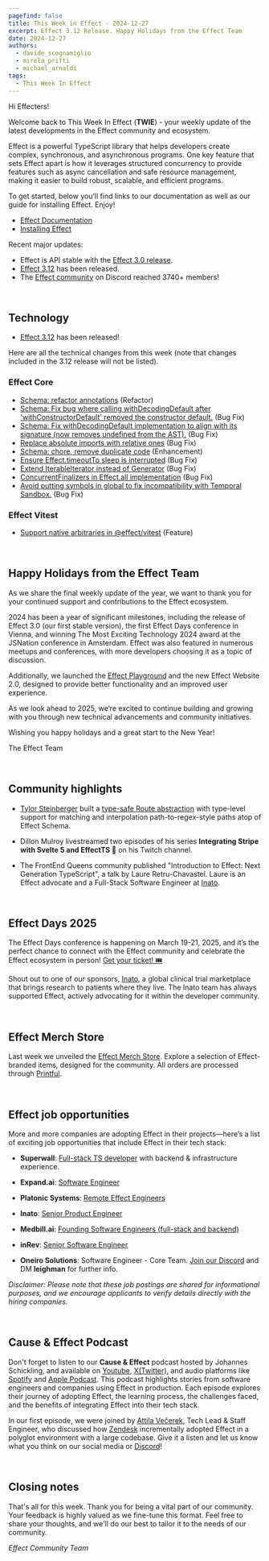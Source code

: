```yaml
---
pagefind: false
title: This Week in Effect - 2024-12-27
excerpt: Effect 3.12 Release. Happy Holidays from the Effect Team
date: 2024-12-27
authors:
  - davide_scognamiglio
  - mirela_prifti
  - michael_arnaldi
tags:
  - This Week In Effect
---
```



Hi Effecters!

Welcome back to This Week In Effect (**TWIE**) - your weekly update of the latest developments in the Effect community and ecosystem.

Effect is a powerful TypeScript library that helps developers create complex, synchronous, and asynchronous programs. One key feature that sets Effect apart is how it leverages structured concurrency to provide features such as async cancellation and safe resource management, making it easier to build robust, scalable, and efficient programs.

To get started, below you’ll find links to our documentation as well as our guide for installing Effect. Enjoy!

- [Effect Documentation](/docs/getting-started/introduction/)
- [Installing Effect](/docs/getting-started/installation/)

Recent major updates:

- Effect is API stable with the [Effect 3.0 release](https://effect.website/blog/effect-3.0).
- [Effect 3.12](https://effect.website/blog/releases/effect/312) has been released.
- The [Effect community](https://discord.gg/effect-ts) on Discord reached 3740+ members!

&nbsp;

## Technology

- [Effect 3.12](https://effect.website/blog/releases/effect/312) has been released!

  <Tweet id="1871149531594674656" />

Here are all the technical changes from this week (note that changes included in the 3.12 release will not be listed).

### Effect Core

- [Schema: refactor annotations](https://github.com/Effect-TS/effect/pull/4175) (Refactor)
- [Schema: Fix bug where calling withDecodingDefault after 'withConstructorDefault' removed the constructor default.](https://github.com/Effect-TS/effect/pull/4180) (Bug Fix)
- [Schema: Fix withDecodingDefault implementation to align with its signature (now removes undefined from the AST).](https://github.com/Effect-TS/effect/pull/4181) (Bug Fix)
- [Replace absolute imports with relative ones](https://github.com/Effect-TS/effect/pull/4182) (Bug Fix)
- [Schema: chore, remove duplicate code](https://github.com/Effect-TS/effect/pull/4183) (Enhancement)
- [Ensure Effect.timeoutTo sleep is interrupted](https://github.com/Effect-TS/effect/pull/4189) (Bug Fix)
- [Extend IterableIterator instead of Generator](https://github.com/Effect-TS/effect/pull/4190) (Bug Fix)
- [ConcurrentFinalizers in Effect.all implementation](https://github.com/Effect-TS/effect/pull/4194) (Bug Fix)
- [Avoid putting symbols in global to fix incompatibility with Temporal Sandbox.](https://github.com/Effect-TS/effect/pull/4196) (Bug Fix)

### Effect Vitest

- [Support native arbitraries in @effect/vitest](https://github.com/Effect-TS/effect/pull/4173) (Feature)

&nbsp;

## Happy Holidays from the Effect Team

As we share the final weekly update of the year, we want to thank you for your continued support and contributions to the Effect ecosystem.

2024 has been a year of significant milestones, including the release of Effect 3.0 (our first stable version), the first Effect Days conference in Vienna, and winning The Most Exciting Technology 2024 award at the JSNation conference in Amsterdam. Effect was also featured in numerous meetups and conferences, with more developers choosing it as a topic of discussion.

Additionally, we launched the [Effect Playground](https://effect.website/play) and the new Effect Website 2.0, designed to provide better functionality and an improved user experience.

As we look ahead to 2025, we’re excited to continue building and growing with you through new technical advancements and community initiatives.

Wishing you happy holidays and a great start to the New Year!

The Effect Team

&nbsp;

## Community highlights

- [Tylor Steinberger](https://github.com/TylorS) built a [type-safe Route abstraction](https://github.com/TylorS/typed-route) with type-level support for matching and interpolation path-to-regex-style paths atop of Effect Schema.

- Dillon Mulroy livestreamed two episodes of his series **Integrating Stripe with Svelte 5 and EffectTS 🚀** on his Twitch channel.

  <TwitchPlayerNonInteractive video="2336322670" />

- The FrontEnd Queens community published "Introduction to Effect: Next Generation TypeScript", a talk by Laure Retru-Chavastel. Laure is an Effect advocate and a Full-Stack Software Engineer at [Inato](https://inato.com/).

  <YouTube
    id="https://youtu.be/bfQaG1fL-F0"
    title="Introduction to Effect: Next Generation TypeScript"
  />

&nbsp;

## Effect Days 2025

The Effect Days conference is happening on March 19-21, 2025, and it’s the perfect chance to connect with the Effect community and celebrate the Effect ecosystem in person! [Get your ticket! 🎟️](https://effect.website/events/effect-days)

Shout out to one of our sponsors, [Inato](https://inato.com/), a global clinical trial marketplace that brings research to patients where they live. The Inato team has always supported Effect, actively advocating for it within the developer community.

&nbsp;

## Effect Merch Store

Last week we unveiled the [Effect Merch Store](https://effect.website/merch). Explore a selection of Effect-branded items, designed for the community. All orders are processed through [Printful](https://www.printful.com/).

<Tweet id="1868605126862385238" />

&nbsp;

## Effect job opportunities

More and more companies are adopting Effect in their projects—here’s a list of exciting job opportunities that include Effect in their tech stack:

- **Superwall**: [Full-stack TS developer](https://twitter.com/jakemor/status/1854248980454228411) with backend & infrastructure experience.

- **Expand.ai**: [Software Engineer](https://twitter.com/getexpandai/status/1858674403430854823)

- **Platonic Systems**: [Remote Effect Engineers](https://twitter.com/platonicsystems/status/1861470819861311945)

- **Inato**: [Senior Product Engineer](https://jobs.lever.co/inato/2bbbe759-d4ce-4cc4-8267-8bc998189469)

- **Medbill.ai**: [Founding Software Engineers (full-stack and backend)](https://www.linkedin.com/posts/codingtom_medbill-ai-activity-7260092522708762624-N7TH)

- **inRev**: [Senior Software Engineer](https://jobs.gusto.com/postings/inrev-llc-senior-full-stack-engineer-332c0453-fd2d-457f-b30c-f5a0e999cbc5)

- **Oneiro Solutions**: Software Engineer - Core Team. [Join our Discord](https://discord.com/channels/795981131316985866/796153351372275743) and DM **leighman** for further info.

_Disclaimer: Please note that these job postings are shared for informational purposes, and we encourage applicants to verify details directly with the hiring companies._

&nbsp;

## Cause & Effect Podcast

Don't forget to listen to our **Cause & Effect** podcast hosted by Johannes Schickling, and available on [Youtube](https://www.youtube.com/@effect-ts), [X(Twitter)](https://x.com/EffectTS_/status/1861446144137531585), and audio platforms like [Spotify](https://open.spotify.com/episode/7Bkn7A8EXnoqWWmI0czAdz) and [Apple Podcast](https://podcasts.apple.com/us/podcast/cause-effect/id1781879869). This podcast highlights stories from software engineers and companies using Effect in production. Each episode explores their journey of adopting Effect, the learning process, the challenges faced, and the benefits of integrating Effect into their tech stack.

In our first episode, we were joined by [Attila Večerek](https://x.com/attilavecerek), Tech Lead & Staff Engineer, who discussed how [Zendesk](https://www.zendesk.com) incrementally adopted Effect in a polyglot environment with a large codebase. Give it a listen and let us know what you think on our social media or [Discord](https://discord.gg/effect-ts)!

<YouTube
  id="https://youtu.be/rNAqPHBQFEQ"
  title="Adopting Effect at Zendesk w/ Attila Večerek | Cause & Effect #1"
/>

&nbsp;

## Closing notes

That's all for this week. Thank you for being a vital part of our community. Your feedback is highly valued as we fine-tune this format. Feel free to share your thoughts, and we'll do our best to tailor it to the needs of our community.

_Effect Community Team_
